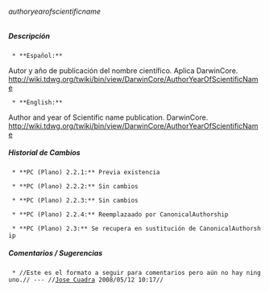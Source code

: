 ====== authoryearofscientificname ======



===== Descripción =====
  * **Español:**
Autor y año de publicación del nombre científico. Aplica DarwinCore. [[http://wiki.tdwg.org/twiki/bin/view/DarwinCore/AuthorYearOfScientificName]]


  * **English:**
Author and year of Scientific name publication. DarwinCore. [[http://wiki.tdwg.org/twiki/bin/view/DarwinCore/AuthorYearOfScientificName]]


===== Historial de Cambios =====
  * **PC (Plano) 2.2.1:** Previa existencia

  * **PC (Plano) 2.2.2:** Sin cambios

  * **PC (Plano) 2.2.3:** Sin cambios

  * **PC (Plano) 2.2.4:** Reemplazaado por CanonicalAuthorship

  * **PC (Plano) 2.3:** Se recupera en sustitución de CanonicalAuthorship


===== Comentarios / Sugerencias =====

  * //Este es el formato a seguir para comentarios pero aún no hay ninguno.// --- //[[jcuadra@inbio.ac.cr|Jose Cuadra]] 2008/05/12 10:17//

